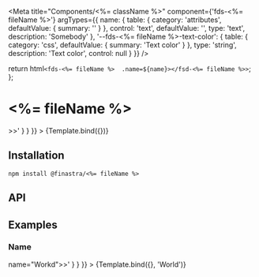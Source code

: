 

<Meta
  title="Components/<%= className %>"
  component={'fds-<%= fileName %>'}
  argTypes={{
    name: {
      table: {
        category: 'attributes',
        defaultValue: { summary: '' }
      },
      control: 'text',
      defaultValue: '',
      type: 'text',
      description: 'Somebody'
    },
    '--fds-<%= fileName %>-text-color': {
      table: {
        category: 'css',
        defaultValue: { summary: 'Text color' }
      },
      type: 'string',
      description: 'Text color',
      control: null
    }
  }}
/>

  return html`<fds-<%= fileName %>  .name=${name}></fsd-<%= fileName %>>`;
};

# <%= fileName %>

<Canvas>
  <Story
    name="Default"
    parameters={{
      docs: {
        source: {
          code: '<fds-<%= fileName %>></fds-<%= fileName %>>'
        }
      }
    }}
  >
    {Template.bind({})}
  </Story>
</Canvas>

## Installation

```
npm install @finastra/<%= fileName %>

```

## API

<ArgsTable of="." story="^" />

## Examples

### Name

<Canvas>
  <Story
    name="Name"
    parameters={{
      docs: {
        source: {
          code: '<fds-<%= fileName %> name="Workd"></fds-<%= fileName %>>'
        }
      }
    }}
  >
    {Template.bind({}, 'World')}
  </Story>
</Canvas>
